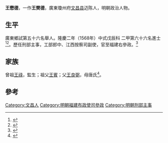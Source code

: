 {{Otheruses|other=名为王懋德的其他人物|王懋德}}
{{明清人物信息框
| 姓名 = 王懋德
| 原名 =
| 圖片名稱= 
| 圖片大小 =
| 圖片說明 = 
| 最高職務 = 福建右参政
| 國家 = 大明 
| 爵位 =
| 籍貫 = 廣東瓊州府文昌縣
| 族裔 = 
| 字號 = 
| 諡號 =
| 出生日期 = 生年不詳
| 出生地點 = <!---廣東瓊州府文昌縣--->
| 逝世日期 = 卒年不詳 
| 逝世地點 =
| 墓葬 =
| 配偶 = 
| 親屬 = 
| 出身 =
* 隆慶二年戊辰科進士出身
| 經歷 =
| 著作 =  
}}
'''王懋德'''，一作'''王樊德'''，廣東瓊州府[[文昌县|文昌县]]迈陈人，明朝政治人物。

== 生平 ==
廣東鄉試第五十六名舉人。隆慶二年（1568年）中式戊辰科<!---會試第三百四十七名--->二甲第六十六名進士<ref>{{Cite book|title=《皇明贡举考》卷五|last=（明）[[张朝瑞|张朝瑞]]|first=|publisher=《续修四库全书》史部第828册|year=|isbn=|location=|pages=}}</ref><ref>{{Cite book|title=贡举志五种 上|last=鲁小俊，江俊伟著|first=|publisher=武汉：武汉大学出版社|year=2009|isbn=978-7-307-07043-1|location=|pages=}}</ref>。歷任刑部主事，工部郎中、江西按察司副使，官至福建右參政。<ref>{{cite news|title=海南历代进士名表|url=http://www.hnszw.org.cn/data/news/2009/06/44121/|accessdate=2013-08-05|newspaper=海南史志网|archive-url=https://web.archive.org/web/20131203012302/http://www.hnszw.org.cn/data/news/2009/06/44121/|archive-date=2013-12-03|dead-url=yes}}</ref>

== 家族 ==
曾祖[[王祿|王祿]]，監生；祖父[[王賓|王賓]]；父[[王良弼|王良弼]]，母唐氏<ref>{{Cite book|title=天一阁藏明代科举录选刊 登科录 点校本|last=龚延明主编|first=|publisher=宁波出版社|year=2016|isbn=978-7-5526-2320-8|location=宁波|pages=|quote=《天一閣藏明代科舉錄選刊.登科錄》之《隆慶二年戊辰科登科錄》}}</ref>。

==參考==
{{reflist}}

{{明朝人物小作品}}
{{隆慶二年戊辰科殿試金榜}}

{{Authority control}}
{{DEFAULTSORT:Wang王}}
[[Category:文昌人|Category:文昌人]]
[[Category:明朝福建布政使司參政|Category:明朝福建布政使司參政]]
[[Category:明朝刑部主事|Category:明朝刑部主事]]